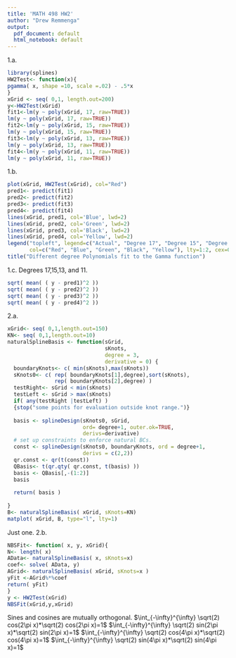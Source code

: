 ---
title: 'MATH 498 HW2'
author: "Drew Remmenga"
output:
  pdf_document: default
  html_notebook: default
---
1.a.
```{r}
library(splines)
HW2Test<- function(x){
pgamma( x, shape =10, scale =.02) - .5*x
}
xGrid <- seq( 0,1, length.out=200)
y<-HW2Test(xGrid)
fit1<-lm(y ~ poly(xGrid, 17, raw=TRUE))
lm(y ~ poly(xGrid, 17, raw=TRUE))
fit2<-lm(y ~ poly(xGrid, 15, raw=TRUE))
lm(y ~ poly(xGrid, 15, raw=TRUE))
fit3<-lm(y ~ poly(xGrid, 13, raw=TRUE))
lm(y ~ poly(xGrid, 13, raw=TRUE))
fit4<-lm(y ~ poly(xGrid, 11, raw=TRUE))
lm(y ~ poly(xGrid, 11, raw=TRUE))
```
1.b.
```{r}
plot(xGrid, HW2Test(xGrid), col="Red")
pred1<- predict(fit1)
pred2<- predict(fit2)
pred3<- predict(fit3)
pred4<- predict(fit4)
lines(xGrid, pred1, col='Blue', lwd=2)
lines(xGrid, pred2, col='Green', lwd=2)
lines(xGrid, pred3, col='Black', lwd=2)
lines(xGrid, pred4, col='Yellow', lwd=2)
legend("topleft", legend=c("Actual", "Degree 17", "Degree 15", "Degree 13", "Degree 11"),
       col=c("Red", "Blue", "Green", "Black", "Yellow"), lty=1:2, cex=0.8)
title("Different degree Polynomials fit to the Gamma function")
```
1.c. Degrees 17,15,13, and 11.
```{r}
sqrt( mean( ( y - pred1)^2 ))
sqrt( mean( ( y - pred2)^2 ))
sqrt( mean( ( y - pred3)^2 ))
sqrt( mean( ( y - pred4)^2 ))
```
2.a.
```{r}
xGrid<- seq( 0,1,length.out=150)
KN<- seq( 0,1,length.out=10)
naturalSplineBasis <- function(sGrid,
                               sKnots,
                               degree = 3,
                               derivative = 0) {
  boundaryKnots<- c( min(sKnots),max(sKnots))
  sKnots0<- c( rep( boundaryKnots[1],degree),sort(sKnots),
               rep( boundaryKnots[2],degree) )
  testRight<- sGrid < min(sKnots) 
  testLeft <- sGrid > max(sKnots)             
  if( any(testRight |testLeft) )
  {stop("some points for evaluation outside knot range.")}
               
  basis <- splineDesign(sKnots0, sGrid,
                        ord= degree+1, outer.ok=TRUE,
                        derivs=derivative)
  # set up constraints to enforce natural BCs.
  const <- splineDesign(sKnots0, boundaryKnots, ord = degree+1,
                        derivs = c(2,2)) 
  qr.const <- qr(t(const))
  QBasis<- t(qr.qty( qr.const, t(basis) ))
  basis <- QBasis[,-(1:2)]
  basis
  
  return( basis )
  
}
B<- naturalSplineBasis( xGrid, sKnots=KN)
matplot( xGrid, B, type="l", lty=1)
```
Just one.
2.b.
```{r}
NBSFit<- function( x, y, xGrid){
N<- length( x)
AData<- naturalSplineBasis( x, sKnots=x)
coef<- solve( AData, y)
AGrid<- naturalSplineBasis( xGrid, sKnots=x )
yFit <-AGrid%*%coef
return( yFit)
}
y <- HW2Test(xGrid)
NBSFit(xGrid,y,xGrid)
```
Sines and cosines are mutually orthogonal. 
$\int_{-\infty}^{\infty} \sqrt(2) cos(2\pi x)*\sqrt(2) cos(2\pi x)=1$
$\int_{-\infty}^{\infty} \sqrt(2) sin(2\pi x)*\sqrt(2) sin(2\pi x)=1$
$\int_{-\infty}^{\infty} \sqrt(2) cos(4\pi x)*\sqrt(2) cos(4\pi x)=1$
$\int_{-\infty}^{\infty} \sqrt(2) sin(4\pi x)*\sqrt(2) sin(4\pi x)=1$
